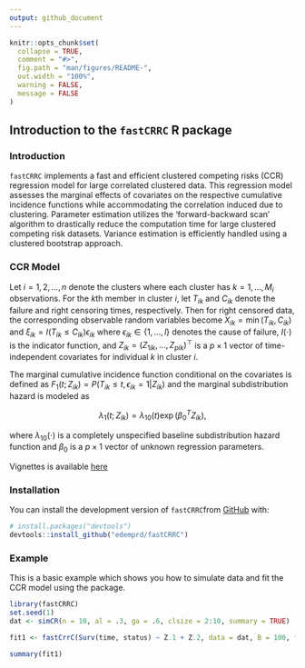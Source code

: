 ```yaml
---
output: github_document
---
```


<!-- README.md is generated from README.Rmd. Please edit that file -->

```r
knitr::opts_chunk$set(
  collapse = TRUE,
  comment = "#>",
  fig.path = "man/figures/README-",
  out.width = "100%",
  warning = FALSE, 
  message = FALSE
)
```

## Introduction to the `fastCRRC` R package


### Introduction

`fastCRRC` implements a fast and efficient clustered competing risks (CCR) regression model for large correlated clustered data. This regression model assesses the marginal effects of covariates on the respective cumulative incidence functions while accommodating the correlation induced due to clustering. Parameter estimation utilizes the 'forward-backward scan' algorithm to drastically reduce the computation time for large clustered competing risk datasets. Variance estimation is efficiently handled using a clustered bootstrap approach.


### CCR Model

Let $i=1,2,\ldots,n$ denote the clusters where each cluster has $k=1, \ldots, M_i$ observations. For the $k$th member in cluster $i$,  let $T_{ik}$ and $C_{ik}$ denote the failure and right censoring times, respectively. Then for right censored data, the corresponding observable random variables become $X_{ik}= \min(T_{ik}, C_{ik})$ and $\xi_{ik} = I(T_{ik} \leq C_{ik})\epsilon_{ik}$ where $\epsilon_{ik} \in \{1, \ldots,l\}$ denotes the cause of failure,  $I(\cdot)$ is the indicator function, and $Z_{ik} = (Z_{1ik},...,Z_{pik})^{\top}$ is a $p \times 1$ vector of time-independent covariates for individual $k$ in cluster $i$. 

The marginal cumulative incidence function conditional on the covariates is defined as $F_1(t;Z_{ik}) = P(T_{ik} \leq t, \, \epsilon_{ik} = 1|Z_{ik})$ and the marginal subdistribution hazard is modeled as

$$\lambda_1(t; Z_{ik}) = \lambda_{10}(t) \exp(\beta^T_{0}Z_{ik}),$$

where $\lambda_{10}(\cdot)$ is a completely unspecified baseline subdistribution hazard function and $\beta_0$ is a $p \times 1$ vector of unknown regression parameters. 


Vignettes is available [here](https://htmlpreview.github.io/?https://raw.githubusercontent.com/edemprd/fastCRRC/main/vignettes/fastCRRC.html?token=GHSAT0AAAAAACM7E7HBD4NOILJHPHU7SD6UZONE2GA)


### Installation

You can install the development version of `fastCRRC`from [GitHub](https://github.com/edemprd/fastCRRC) with:

``` r
# install.packages("devtools")
devtools::install_github("edemprd/fastCRRC")
```

### Example

This is a basic example which shows you how to simulate data and fit the CCR model using the package. 

```r
library(fastCRRC)
set.seed(1)
dat <- simCR(n = 10, al = .3, ga = .6, clsize = 2:10, summary = TRUE)

fit1 <- fastCrrC(Surv(time, status) ~ Z.1 + Z.2, data = dat, B = 100, fitter = "fastCrr")

summary(fit1)

```



<!--You'll still need to render `README.Rmd` regularly, to keep `README.md` up-to-date. `devtools::build_readme()` is handy for this.-->

